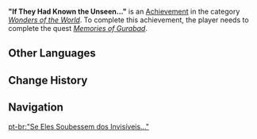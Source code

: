 {{Achievement Infobox
|id           = 81291
|order id     = 1277
|category     = Wonders of the World
|description  = Liloupar frees herself of her contract with you, choosing to face her dark and distant destiny...
|requirements = Complete ''[[Memories of Gurabad]]''.
|primogems    = 5
|tracking     = 
|type         = Quest
|hidden       = 1
}}
'''"If They Had Known the Unseen..."''' is an [[Achievement]] in the category ''[[Wonders of the World]]''. To complete this achievement, the player needs to complete the quest ''[[Memories of Gurabad]]''.
<!--
==Gameplay Notes==
* 

==Trivia==
* 

==Gallery==
{{Preview
|size=300px
|file=
|caption=
}}

==Video Guides==
{{EVT
|video1   = 
|caption1 = 
}}
-->
==Other Languages==
{{Other Languages
|en      = "If They Had Known the Unseen..."
|zhs     = 「假若她们能知幽玄…」
|zhs_rm  = "Jiǎrú Tāmen Néng Zhī Yōuxuán..."
|zht     = 「假若她們能知幽玄…」
|zht_rm  = "Jiǎrú Tāmen Néng Zhī Yōuxuán..."
|zh_tl   = 
|ja      = 「もし彼女たちも幽玄界のことを知っていたならば…」
|ja_rm   = "Moshi Kanojo-tachi mo Yuugenkai no Koto wo Shitte Ita Naraba..."{{Assumed}}
|ja_tl   = 
|ko      = 「그녀들이 아득함을 알았더라면…」
|ko_tl   = "If They Had Known Farness..."
|es      = “Si ellas hubieran conocido lo insondable...”
|es_tl   = "If They Had Known the Unfathomable..."
|fr      = «&nbsp;Si elles avaient connu l'Inconnaissable...&nbsp;»
|fr_tl   = "If They Had Known the Unknowable..."
|ru      = «Если бы они знали незримое...»
|ru_tl   = "If They Knew the Invisible..."
|th      = "หากแต่พวกนางได้รู้ความมืดมัวนั้น..."
|th_rm   = "Haktae Phuak Nang Dai Ru Khwam Muetmua Nan..."
|th_tl   = "If They Had Known the Unseen..."
|vi      = "Nếu Như Họ Biết Được Điều Bí Ẩn..."
|vi_tl   = 
|de      = „Wenn sie über das Verborgene wüssten&nbsp;...“
|de_tl   = 
|id      = "Andai Mereka Tahu Tentang Yang Tidak Kasat Mata&nbsp;...."
|id_tl   = "If They Had Known About the Invisible..."
|pt      = "Se Eles Soubessem dos Invisíveis..."
|pt_tl   = 
|tr      = "Keşke Görünmeyeni Bilselerdi..."
|tr_tl   = "If Only They Would Know the Unseen..."
|it      = "Se sapessero ciò che è occulto..."
|it_tl   = "If They Knew What Was Hidden..."
}}

==Change History==
{{Change History|3.4}}
<!--
==References==
{{Reflist}}
-->
==Navigation==
{{Achievement Navbox}}

[[pt-br:"Se Eles Soubessem dos Invisíveis..."]]